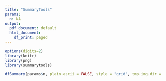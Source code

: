 ```yaml
---
title: "SummaryTools"
params:
  n: NA
output:
  pdf_document: default
  html_document:
    df_print: paged
---
```


```r
options(digits=2)
library(knitr)
library(png)
library(summarytools)
```



```r
dfSummary(params$n, plain.ascii = FALSE, style = "grid", tmp.img.dir = "./img")
```

